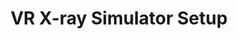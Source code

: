 ---
title: "VR X-ray Simulator Setup"
description: "This guide will walk you through setting up your VR headset, preparing your PC or workstation with the necessary software, and connecting the headset to launch the application."
---